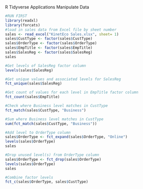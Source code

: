 R Tidyverse Applications
Manipulate Data

```r
#RUN FIRST
library(readxl)
library(forcats)
#load in sales data from Excel file by sheet number
sales <- read_excel("KinetEco Sales.xlsx", sheet= 1)
sales$CustType <- factor(sales$CustType)
sales$OrderType <- factor(sales$OrderType)
sales$EmpTitle <- factor(sales$EmpTitle)
sales$SalesReg <- factor(sales$SalesReg)
sales
```

```r
#Get levels of SalesReg factor column
levels(sales$SalesReg)
```

```r
#Get unique values and associated levels for SalesReg
fct_unique(sales$SalesReg)
```

```r
#Get count of values for each level in EmpTitle factor column
fct_count(sales$EmpTitle)
```

```r
#Check where Business level matches in CustType
fct_match(sales$CustType, "Business")
```

```r
#Sum where Business level matches in CustType
sum(fct_match(sales$CustType, "Business"))
```

```r
#Add level to OrderType column
sales$OrderType <- fct_expand(sales$OrderType, "Online")
levels(sales$OrderType)
sales
```

```r
#Drop unused level(s) from OrderType column
sales$OrderType <- fct_drop(sales$OrderType)
levels(sales$OrderType)
sales
```

```r
#Combine factor levels
fct_c(sales$OrderType, sales$CustType)
```

